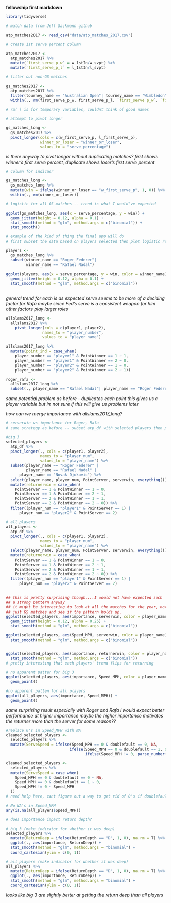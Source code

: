 **fellowship first markdown**

```r
library(tidyverse)
```


```r
# match data from Jeff Sackmann github

atp_matches2017 <- read_csv("data/atp_matches_2017.csv")
```



```r
# create 1st serve percent column

atp_matches2017 <- 
  atp_matches2017 %>%
  mutate(`first_serve_p_w` = w_1stIn/w_svpt) %>%
  mutate(`first_serve_p_l` = l_1stIn/l_svpt)
```


```r
# filter out non-GS matches

gs_matches2017 <-
  atp_matches2017 %>%
  filter(tourney_name == "Australian Open"| tourney_name == "Wimbledon"| tourney_name == "Roland Garros"| tourney_name == "US Open")  %>%
  within(., rm(first_serve_p_w, first_serve_p_l, `first_serve p_w`, `first_serve p_l`)) 

# rm( ) is for temporary variables, couldnt think of good names
```


```r
# attempt to pivot longer

gs_matches_long <-
  gs_matches2017 %>%
  pivot_longer(cols = c(w_first_serve_p, l_first_serve_p),
               winner_or_loser = "winner_or_loser",
               values_to = "serve_percentage")
```
*is there anyway to pivot longer without duplicating matches?*
*first shows winner's first serve percent, duplicate shows loser's first serve percent*




```r
# column for indicaor

gs_matches_long <-
  gs_matches_long %>%
  mutate(win = ifelse(winner_or_loser == "w_first_serve_p", 1, 0)) %>%
  within(., rm(winner_or_loser))
```


```r
# logistic for all GS matches -- trend is what I would've expected

ggplot(gs_matches_long, aes(x = serve_percentage, y = win)) +
  geom_jitter(height = 0.12, alpha = 0.1) +
  stat_smooth(method = "glm", method.args = c("binomial")) +
  stat_smooth()
```



```r
# example of the kind of thing the final app will do
# first subset the data based on players selected then plot logistic regression

players <-
  gs_matches_long %>%
  subset(winner_name == "Roger Federer"|
         winner_name == "Rafael Nadal")
  
ggplot(players, aes(x = serve_percentage, y = win, color = winner_name)) +
  geom_jitter(height = 0.12, alpha = 0.1) +
  stat_smooth(method = "glm", method.args = c("binomial")) 
  
```
*general trend for each is as expected*
*serve seems to be more of a deciding factor for Rafa*
*maybe since Fed's serve is a consistent weapon for him other factors play larger roles*


```r
allslams2017_long <-
  allslams2017 %>%
    pivot_longer(cols = c(player1, player2),
                names_to = "player_number",
                values_to = "player_name")

allslams2017_long %>%
  mutate(point_ind = case_when(
    player_number == "player1" & PointWinner == 1 ~ 1,
    player_number == "player1" & PointWinner == 2 ~ 0,
    player_number == "player2" & PointWinner == 1 ~ 0,
    player_number == "player2" & PointWinner == 2 ~ 1))

roger_rafa <-
  allslams2017_long %>%
  subset(., player_name == "Rafael Nadal"| player_name == "Roger Federer")


```
*same potential problem as before - duplicates each point*
*this gives us a player variable but im not sure if this will give us problems later*

*how can we merge importance with allslams2017_long?*

 
```r
# serverwin vs importance for Roger, Rafa
# same strategy as before -- subset atp_df with selected players then plot

#big 3
selected_players <-
  atp_df %>%
  pivot_longer(., cols = c(player1, player2),
               names_to = "player_num",
               values_to = "player_name") %>%
  subset(player_name == "Roger Federer" |
         player_name == "Rafael Nadal" |
      player_name == "Novak Djokovic") %>%
  select(player_name, player_num, PointServer, serverwin, everything()) %>%
  mutate(returnerwin = case_when(
    PointServer == 1 & PointWinner == 1 ~ 0,
    PointServer == 1 & PointWinner == 2 ~ 1,
    PointServer == 2 & PointWinner == 1 ~ 1,
    PointServer == 2 & PointWinner == 2 ~ 0)) %>%
  filter((player_num == "player1" & PointServer == 1) |
      player_num == "player2" & PointServer == 2)

# all players
all_players <- 
  atp_df %>%
  pivot_longer(., cols = c(player1, player2),
               names_to = "player_num",
               values_to = "player_name") %>%
  select(player_name, player_num, PointServer, serverwin, everything()) %>%
  mutate(returnerwin = case_when(
    PointServer == 1 & PointWinner == 1 ~ 0,
    PointServer == 1 & PointWinner == 2 ~ 1,
    PointServer == 2 & PointWinner == 1 ~ 1,
    PointServer == 2 & PointWinner == 2 ~ 0)) %>%
  filter((player_num == "player1" & PointServer == 1) |
      player_num == "player2" & PointServer == 2)
  

## this is pretty surprising though....I would not have expected such
## a strong pattern anyway
## it might be interesting to look at all the matches for the year, not
## just GS matches and see if the pattern holds up.
ggplot(selected_players, aes(importance, serverwin, color = player_name)) +
  geom_jitter(height = 0.12, alpha = 0.25) +
  stat_smooth(method = "glm", method.args = c("binomial")) 

ggplot(selected_players, aes(Speed_MPH, serverwin, color = player_name)) +
  stat_smooth(method = "glm", method.args = c("binomial"))


ggplot(selected_players, aes(importance, returnerwin, color = player_name)) +
  stat_smooth(method = "glm", method.args = c("binomial"))
# pretty interesting that each players' trend flips for returning

# no apparent patter for big 3
ggplot(selected_players, aes(importance, Speed_MPH, color = player_name)) +
  geom_point()

#no apparent patten for all players
ggplot(all_players, aes(importance, Speed_MPH)) +
  geom_point()
```
*same surprising result*
*especially with Roger and Rafa I would expect better performance at higher importance*
*maybe the higher importance motivates the returner more than the server for some reason??*


```r
#replace 0's in Speed_MPH with NA
cleaned_selected_players <-
  selected_players %>%
  mutate(ServeSpeed = ifelse(Speed_MPH == 0 & doublefault == 0, NA, 
                            ifelse(Speed_MPH == 0 & doublefault == 1, 0,
                                   ifelse(Speed_MPH != 0, parse_number(Speed_MPH), NULL))))

cleaned_selected_players <-
  selected_players %>%
  mutate(ServeSpeed = case_when(
    Speed_MPH == 0 & doublefault == 0 ~ NA,
    Speed_MPH == 0 & doublefault == 1 ~ 0,
    Speed_MPH != 0 ~ Speed_MPH
  ))
# need help here, cant figure out a way to get rid of 0's if doublefault == 0 and Speed_MPH == 0

# No NA's in Speed_MPH
any(is.na(all_players$Speed_MPH))
```


```r
# does importance impact return depth?

# big 3 (make indicator for whether it was deep)
selected_players %>%
  mutate(ReturnDeep = ifelse(ReturnDepth == "D", 1, 0), na.rm = T) %>%
  ggplot(., aes(importance, ReturnDeep)) +
  stat_smooth(method = "glm", method.args = "binomial") +
  coord_cartesian(ylim = c(0, 1))

# all players (make indicator for whether it was deep)
all_players %>%
  mutate(ReturnDeep = ifelse(ReturnDepth == "D", 1, 0), na.rm = T) %>%
  ggplot(., aes(importance, ReturnDeep)) +
  stat_smooth(method = "glm", method.args = "binomial") +
  coord_cartesian(ylim = c(0, 1))
```
*looks like big 3 are slightly better at getting the return deep than all players*
